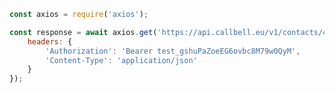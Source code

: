 ```js
const axios = require('axios');

const response = await axios.get('https://api.callbell.eu/v1/contacts/414a6d692bd645ed803f2e7ce360d4c8', {
    headers: {
        'Authorization': 'Bearer test_gshuPaZoeEG6ovbc8M79w0QyM',
        'Content-Type': 'application/json'
    }
});

```